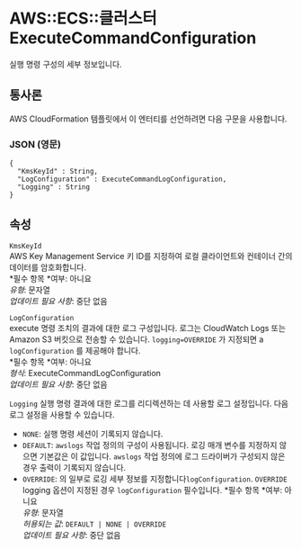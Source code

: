 # AWS::ECS::클러스터 ExecuteCommandConfiguration

실행 명령 구성의 세부 정보입니다.

## 통사론

AWS CloudFormation 템플릿에서 이 엔터티를 선언하려면 다음 구문을 사용합니다.

### JSON (영문)

```
{
  "KmsKeyId" : String,
  "LogConfiguration" : ExecuteCommandLogConfiguration,
  "Logging" : String
}
```

## 속성

`KmsKeyId`  
AWS Key Management Service 키 ID를 지정하여 로컬 클라이언트와 컨테이너 간의 데이터를 암호화합니다.  
*필수 항목 *여부: 아니요  
_유형_: 문자열  
_업데이트 필요 사항_: 중단 없음

`LogConfiguration`  
execute 명령 조치의 결과에 대한 로그 구성입니다. 로그는 CloudWatch Logs 또는 Amazon S3 버킷으로 전송할 수 있습니다. `logging=OVERRIDE` 가 지정되면 a `logConfiguration` 를 제공해야 합니다.  
*필수 항목 *여부: 아니요  
_형식_: ExecuteCommandLogConfiguration  
_업데이트 필요 사항_: 중단 없음

`Logging` 실행 명령 결과에 대한 로그를 리디렉션하는 데 사용할 로그 설정입니다. 다음 로그 설정을 사용할 수 있습니다.

- `NONE`: 실행 명령 세션이 기록되지 않습니다.
- `DEFAULT`: `awslogs` 작업 정의의 구성이 사용됩니다. 로깅 매개 변수를 지정하지 않으면 기본값은 이 값입니다. `awslogs` 작업 정의에 로그 드라이버가 구성되지 않은 경우 출력이 기록되지 않습니다.
- `OVERRIDE`: 의 일부로 로깅 세부 정보를 지정합니다`logConfiguration`. `OVERRIDE` logging 옵션이 지정된 경우 `logConfiguration` 필수입니다.
  *필수 항목 *여부: 아니요  
  _유형_: 문자열  
  _허용되는 값_: `DEFAULT | NONE | OVERRIDE`  
  _업데이트 필요 사항_: 중단 없음
